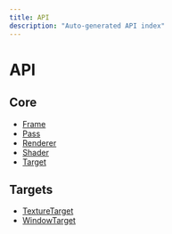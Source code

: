 ```yaml
---
title: API
description: "Auto-generated API index"
---
```


# API

## Core

- [Frame](/docs/api/core/frame.mdx)
- [Pass](/docs/api/core/pass.mdx)
- [Renderer](/docs/api/core/renderer.mdx)
- [Shader](/docs/api/core/shader.mdx)
- [Target](/docs/api/core/target.mdx)

## Targets

- [TextureTarget](/docs/api/targets/texturetarget.mdx)
- [WindowTarget](/docs/api/targets/windowtarget.mdx)
